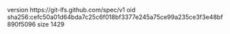 version https://git-lfs.github.com/spec/v1
oid sha256:cefc50a01d64bda7c25c6f018bf3377e245a75ce99a235ce3f3e48bf890f5096
size 1429
